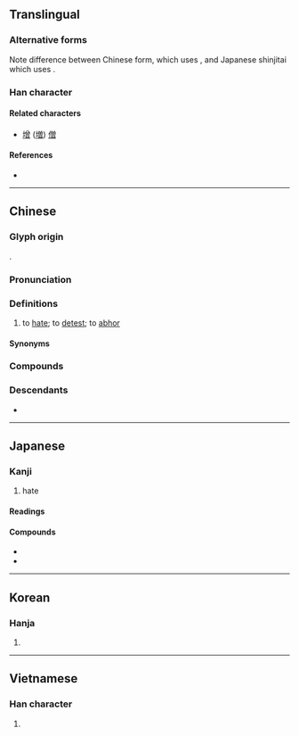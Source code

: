{{character info}}
{{character info|0xFA3F}}
{{character info|0xFA89}}
{{character info|0x2F8AB}}
==Translingual==
{{ja-forms|憎|憎|憎}}

===Alternative forms===
Note difference between Chinese form, which uses {{lang|und|sc=Hani|[[曾]]}}, and Japanese shinjitai which uses {{lang|ja|[[曽]]}}.

===Han character===
{{Han char|rn=61|rad=心|as=12|asj=11|sn=15|snj=14|four=98066|canj=PCWA|ids=⿰忄曾(GHTK),⿰忄曽(J)}}

====Related characters====
* [[增]] ([[増]]) [[僧]]

====References====
* {{Han ref|kx=0402.080|dkj=11188|dj=0742.100|hdz=42356.080|uh=618E|ud=24974|bh=BCA8|bd=48296}}

----

==Chinese==
{{zh-forms}}

===Glyph origin===
{{Han etym}}
{{Han compound|心|alt1=忄|t1=heart|曾|ls=psc|c1=s|c2=p}}.

===Pronunciation===
{{zh-pron
|m=zēng,zèng,2nb=nonstandard variant
|c=zang1
|h=pfs=chen
|md=cĕng
|mn=xm,zz,tw:cheng/qz:chng
|w=1tsen
|mc=y
|oc=y
|cat=v
}}

===Definitions===
{{zh-hanzi}}

# {{lb|zh|literary|or|Cantonese}} to [[hate]]; to [[detest]]; to [[abhor]]

====Synonyms====
{{zh-dial|討厭}}
{{zh-dial|恨}}

===Compounds===
{{zh-der|可憎|怨憎會苦|愛憎分明|僕憎|嫌憎|可憎才|可人憎|愛憎|可憎娘|憎惡|文章憎命|憎恨|盜憎主人|面目可憎}}

===Descendants===
* {{desc|bor=1|th|ชัง}}

----

==Japanese==
{{ja-kanji forms|k=y}}

===Kanji===
{{ja-kanji|grade=c|rs=心12|kyu=&#64063;}}

# hate

====Readings====
{{ja-readings
|goon=そう
|kanon=そう
|kanyoon=ぞう
|kun=にく-む, にく-しみ, にく-い, にく-らし.い
}}

====Compounds====
* {{ja-r|合憎|gloss=[[unfortunately]]|あいにく}}
* {{ja-r|生憎|gloss=[[unfortunately]]|あいにく}}

----

==Korean==

===Hanja===
{{ko-hanja|hangeul=증|eumhun=|rv=jeung|mr=chŭng|y=cung}}

# {{rfdef|ko|sort=心12}}

----

==Vietnamese==

===Han character===
{{vi-readings|reading=tăng|rs=心12}}

# {{rfdef|vi}}